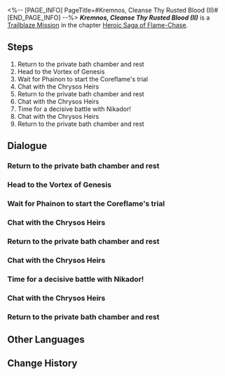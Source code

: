 <%-- [PAGE_INFO]
PageTitle=#Kremnos, Cleanse Thy Rusted Blood (II)#
[END_PAGE_INFO] --%>
{{Stub|Dialogue.}}
{{Mission Infobox
|id            = 1040110
|title         = 
|image         = <!--Mission Kremnos, Cleanse Thy Rusted Blood (II).png-->
|type          = Trailblaze
|event_name    = 
|chapter       = Heroic Saga of Flame-Chase
|requirements  = [[Trailblaze Mission]] ''[[Kremnos, Cleanse Thy Rusted Blood (II)]]'' completed
|summary       = <!--official mission summary from Fate's Atlas-->
|characters    = Trailblazer
|startLocation = [[<!--starting world-->]] - [[<!--starting area-->]]
|world         = <!--starting world-->
|area          = <!--starting area-->
|prev          = 
|next          = A Witch's Scientific Repose
|rewards       = Trailblaze EXP*1,200; Stellar Jade*150; Shadow of Remembrance*1; Lost Crystal*12; Celestial Ambrosia*240; Undying Glory*1 { text = ''Undying Glory'' }; Credit*160,000
}}
'''''Kremnos, Cleanse Thy Rusted Blood (II)''''' is a [[Trailblaze Mission]] in the chapter [[Heroic Saga of Flame-Chase]].

==Steps==
# Return to the private bath chamber and rest
# Head to the Vortex of Genesis
# Wait for Phainon to start the Coreflame's trial
# Chat with the Chrysos Heirs
# Return to the private bath chamber and rest
# Chat with the Chrysos Heirs
# Time for a decisive battle with Nikador!
# Chat with the Chrysos Heirs
# Return to the private bath chamber and rest

<!--
==Gameplay Notes==

--><!--
==Trial Character==

-->
==Dialogue==
{{Stub Dialogue}}
===Return to the private bath chamber and rest{{subst:void|<!--104011001-->}}===
{{Mission Description|type=trailblaze|location=<!--to be added-->|The battle with Nikador ends with the Chrysos Heirs' victory. We return to Okhema to rest and recover. Together, we will witness the return of the Titan's Coreflame and the start of the Coreflame's trial.}}
{{Dialogue Start}}
:{{tx}}
{{Dialogue End}}

===Head to the Vortex of Genesis{{subst:void|<!--104011002-->}}===
{{Dialogue Start}}
:{{tx}}
{{Dialogue End}}

===Wait for Phainon to start the Coreflame's trial{{subst:void|<!--104011003-->}}===
{{Dialogue Start}}
:{{tx}}
{{Dialogue End}}

===Chat with the Chrysos Heirs{{subst:void|<!--104011004-->}}===
{{Dialogue Start}}
:{{tx}}
{{Dialogue End}}

===Return to the private bath chamber and rest{{subst:void|<!--104011005-->}}===
{{Dialogue Start}}
:{{tx}}
{{Dialogue End}}

===Chat with the Chrysos Heirs{{subst:void|<!--104011006-->}}===
{{Dialogue Start}}
:{{tx}}
{{Dialogue End}}

===Time for a decisive battle with Nikador!{{subst:void|<!--104011008-->}}===
{{Dialogue Start}}
:{{tx}}
{{Dialogue End}}

===Chat with the Chrysos Heirs{{subst:void|<!--104011009-->}}===
{{Dialogue Start}}
:{{tx}}
{{Dialogue End}}

===Return to the private bath chamber and rest{{subst:void|<!--104011013-->}}===
{{Dialogue Start}}
:{{tx}}
{{Dialogue End}}

==Other Languages==
{{Other Languages
|en   = Kremnos, Cleanse Thy Rusted Blood (II)
|zhs  = 悬锋啊，请涤去你的血锈•下
|zht  = 懸鋒啊，請滌去你的血鏽•下
|ja   = クレムノスよ、錆びる血を拭え・下
|ko   = 크렘노스여, 그대의 녹슨 피를 씻어내라•하
|es   = Kremnos, limpia tu sangre oxidada&nbsp;II
|fr   = Acrokopis, purifie ton sacrifice (II)
|ru   = О Кремнос, смой ржавчину крови II
|th   = Kremnos เอ๋ย จงชะล้างโลหิตสนิมของตน (II)
|vi   = Kremnos, Xin Hãy Gột Rửa Gỉ Máu Của Ngươi (II)
|de   = Kremnos, bereinige dein rostiges Blut (II)
|id   = Kremnos, Bersihkan Darahmu yang Berkarat 2
|pt   = Kremnos, Purifica Teu Sangue Enferrujado (II)
}}

==Change History==
{{Change History|3.0}}
